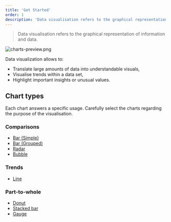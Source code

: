 ```yaml
---
title: 'Get Started'
order: 1
description: 'Data visualisation refers to the graphical representation of information and data.'
---
```


> Data visualisation refers to the graphical representation of information and data.

![charts-preview.png](charts-preview.png)

Data visualization allows to:

- Translate large amounts of data into understandable visuals,
- Visualise trends within a data set,
- Highlight important insights or unusual values.

## Chart types

<Highlight theme="warning" title="Keep in mind">

Each chart answers a specific usage. Carefully select the charts regarding the purpose of the visualisation.

</Highlight>

### Comparisons

- [Bar (Simple)](/DataVisualization/Charts/BarSimple/)
- [Bar (Grouped)](/DataVisualization/Charts/BarGrouped/)
- [Radar](/DataVisualization/Charts/Radar/)
- [Bubble](/DataVisualization/Charts/Bubble/)

### Trends

- [Line](/DataVisualization/Charts/Line/)

### Part-to-whole

- [Donut](/DataVisualization/Charts/Donut/)
- [Stacked bar](/DataVisualization/Charts/StackedBar/)
- [Gauge](/DataVisualization/Charts/Gauge/)
